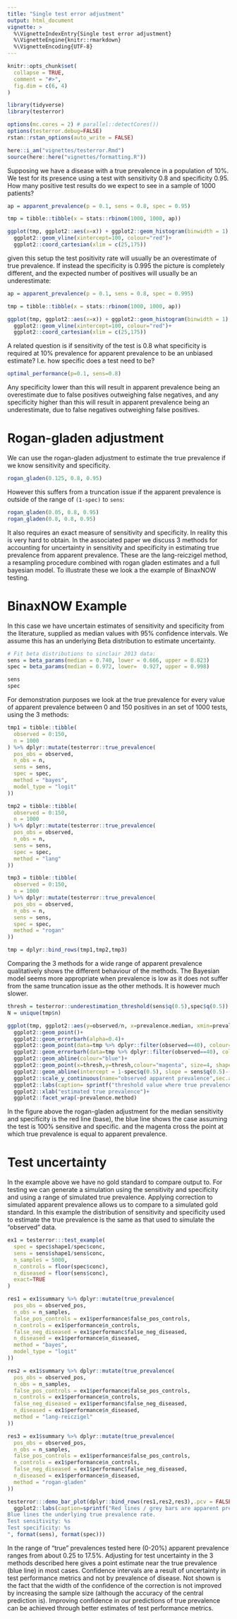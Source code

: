 ```yaml
---
title: "Single test error adjustment"
output: html_document
vignette: >
  %\VignetteIndexEntry{Single test error adjustment}
  %\VignetteEngine{knitr::rmarkdown}
  %\VignetteEncoding{UTF-8}
---
```


```r
knitr::opts_chunk$set(
  collapse = TRUE,
  comment = "#>",
  fig.dim = c(6, 4)
)
```

```r

library(tidyverse)
library(testerror)

options(mc.cores = 2) # parallel::detectCores())
options(testerror.debug=FALSE)
rstan::rstan_options(auto_write = FALSE)

here::i_am("vignettes/testerror.Rmd")
source(here::here("vignettes/formatting.R"))

```


Supposing we have a disease with a true prevalence in a population of 10%. We
test for its presence using a test with sensitivity 0.8 and specificity 0.95.
How many positive test results do we expect to see in a sample of 1000 patients?

```r

ap = apparent_prevalence(p = 0.1, sens = 0.8, spec = 0.95)

tmp = tibble::tibble(x = stats::rbinom(1000, 1000, ap))

ggplot(tmp, ggplot2::aes(x=x)) + ggplot2::geom_histogram(binwidth = 1) +
  ggplot2::geom_vline(xintercept=100, colour="red")+
  ggplot2::coord_cartesian(xlim = c(25,175))


```

given this setup the test positivity rate will usually be an overestimate of true prevalence. If instead the 
specificity is 0.995 the picture is completely different, and the expected number of positives will usually be
an underestimate:

```r

ap = apparent_prevalence(p = 0.1, sens = 0.8, spec = 0.995)

tmp = tibble::tibble(x = stats::rbinom(1000, 1000, ap))

ggplot(tmp, ggplot2::aes(x=x)) + ggplot2::geom_histogram(binwidth = 1) +
  ggplot2::geom_vline(xintercept=100, colour="red")+
  ggplot2::coord_cartesian(xlim = c(25,175))


```

A related question is if sensitivity of the test is 0.8 what specificity is
required at 10% prevalence for apparent prevalence to be an unbiased estimate?
I.e. how specific does a test need to be?

```r
optimal_performance(p=0.1, sens=0.8)
```

Any specificity lower than this will result in apparent prevalence being an
overestimate due to false positives outweighing false negatives, and any
specificity higher than this will result in apparent prevalence being an
underestimate, due to false negatives outweighing false positives.

# Rogan-gladen adjustment

We can use the rogan-gladen adjustment to estimate the true prevalence if we know
sensitivity and specificity.

```r
rogan_gladen(0.125, 0.8, 0.95)
```

However this suffers from a truncation issue if the apparent prevalence is outside of the 
range of `(1-spec)` to `sens`:

```r
rogan_gladen(0.05, 0.8, 0.95)
rogan_gladen(0.8, 0.8, 0.95)
```

It also requires an exact measure of sensitivity and specificity. In reality
this is very hard to obtain. In the associated paper we discuss 3 methods for
accounting for uncertainty in sensitivity and specificity in estimating true
prevalence from apparent prevalence. These are the lang-reiczigel method, a
resampling procedure combined with rogan gladen estimates and a full bayesian
model. To illustrate these we look a the example of BinaxNOW testing.

# BinaxNOW Example

In this case we have uncertain estimates of sensitivity and specificity from the
literature, supplied as median values with 95% confidence intervals. We assume
this has an underlying Beta distribution to estimate uncertainty.

```r

# Fit beta distributions to sinclair 2013 data:
sens = beta_params(median = 0.740, lower = 0.666, upper = 0.823)
spec = beta_params(median = 0.972, lower=  0.927, upper = 0.998)

sens
spec
```

For demonstration purposes we look at the true prevalence for every value of
apparent prevalence between 0 and 150 positives in an set of 1000 tests, using
the 3 methods:

```r
tmp1 = tibble::tibble(
  observed = 0:150,
  n = 1000
) %>% dplyr::mutate(testerror::true_prevalence(
  pos_obs = observed,
  n_obs = n,
  sens = sens,
  spec = spec,
  method = "bayes",
  model_type = "logit"
))

tmp2 = tibble::tibble(
  observed = 0:150,
  n = 1000
) %>% dplyr::mutate(testerror::true_prevalence(
  pos_obs = observed,
  n_obs = n,
  sens = sens,
  spec = spec,
  method = "lang"
))

tmp3 = tibble::tibble(
  observed = 0:150,
  n = 1000
) %>% dplyr::mutate(testerror::true_prevalence(
  pos_obs = observed,
  n_obs = n,
  sens = sens,
  spec = spec,
  method = "rogan"
))

tmp = dplyr::bind_rows(tmp1,tmp2,tmp3)
```

Comparing the 3 methods for a wide range of apparent prevalence qualitatively shows the
different behaviour of the methods. The Bayesian model seems more appropriate when
prevalence is low as it does not suffer from the same truncation issue as the
other methods. It is however much slower.

```r
thresh = testerror::underestimation_threshold(sens$q(0.5),spec$q(0.5))
N = unique(tmp$n)  

ggplot(tmp, ggplot2::aes(y=observed/n, x=prevalence.median, xmin=prevalence.lower, xmax=prevalence.upper)) +
  ggplot2::geom_point()+
  ggplot2::geom_errorbarh(alpha=0.4)+
  ggplot2::geom_point(data=tmp %>% dplyr::filter(observed==40), colour="orange")+
  ggplot2::geom_errorbarh(data=tmp %>% dplyr::filter(observed==40), colour="orange", height=0)+
  ggplot2::geom_abline(colour="blue")+
  ggplot2::geom_point(x=thresh,y=thresh,colour="magenta", size=4, shape=10)+
  ggplot2::geom_abline(intercept = 1-spec$q(0.5), slope = sens$q(0.5)-(1-spec$q(0.5)), colour="red")+
  ggplot2::scale_y_continuous(name="observed apparent prevalence",sec.axis = ggplot2::sec_axis(trans = ~ .x*N,name = sprintf("count (N=%d)",N)))+
  ggplot2::labs(caption= sprintf("threshold value where true prevalence equals apparent prevalence: (%1.2f,%1.2f)\nspecificity: %s\nsensitivity: %s",thresh,thresh,format(spec),format(sens)))+
  ggplot2::xlab("estimated true prevalence")+
  ggplot2::facet_wrap(~prevalence.method)


```

In the figure above the rogan-gladen adjustment for the median sensitivity and
specificity is the red line (base), the blue line shows the case assuming the
test is 100% sensitive and specific. and the magenta cross the point at which
true prevalence is equal to apparent prevalence.

# Test uncertainty

In the example above we have no gold standard to compare output to. For testing
we can generate a simulation using the sensitivity and specificity and using a
range of simulated true prevalence. Applying correction to simulated apparent
prevalence allows us to compare to a simulated gold standard. In this example
the distribution of sensitivity and specificity used to estimate the true
prevalence is the same as that used to simulate the "observed" data.

```r
ex1 = testerror:::test_example(
  spec = spec$shape1/spec$conc,
  sens = sens$shape1/sens$conc,
  n_samples = 5000,
  n_controls = floor(spec$conc),
  n_diseased = floor(sens$conc),
  exact=TRUE
)

res1 = ex1$summary %>% dplyr::mutate(true_prevalence(
  pos_obs = observed_pos,
  n_obs = n_samples,
  false_pos_controls = ex1$performance$false_pos_controls,
  n_controls = ex1$performance$n_controls,
  false_neg_diseased = ex1$performanc$false_neg_diseased,
  n_diseased = ex1$performance$n_diseased,
  method = "bayes",
  model_type = "logit"
))

res2 = ex1$summary %>% dplyr::mutate(true_prevalence(
  pos_obs = observed_pos,
  n_obs = n_samples,
  false_pos_controls = ex1$performance$false_pos_controls,
  n_controls = ex1$performance$n_controls,
  false_neg_diseased = ex1$performanc$false_neg_diseased,
  n_diseased = ex1$performance$n_diseased,
  method = "lang-reiczigel"
))

res3 = ex1$summary %>% dplyr::mutate(true_prevalence(
  pos_obs = observed_pos,
  n_obs = n_samples,
  false_pos_controls = ex1$performance$false_pos_controls,
  n_controls = ex1$performance$n_controls,
  false_neg_diseased = ex1$performanc$false_neg_diseased,
  n_diseased = ex1$performance$n_diseased,
  method = "rogan-gladen"
))

testerror:::demo_bar_plot(dplyr::bind_rows(res1,res2,res3),.pcv = FALSE)+
  ggplot2::labs(caption=sprintf("Red lines / grey bars are apparent prevalence / counts
Blue lines the underlying true prevalence rate.
Test sensitivity: %s
Test specificity: %s
", format(sens), format(spec)))
```

In the range of "true" prevalences tested here (0-20%) apparent prevalence
ranges from about 0.25 to 17.5%. Adjusting for test uncertainty in the 3 methods
described here gives a point estimate near the true prevalence (blue line) in
most cases. Confidence intervals are a result of uncertainty in test performance
metrics and not by prevalence of disease. Not shown is the fact that the
width of the confidence of the correction is not improved by increasing the sample
size (although the accuracy of the central prediction is). Improving confidence
in our predictions of true prevalence can be achieved through better estimates of 
test performance metrics.

